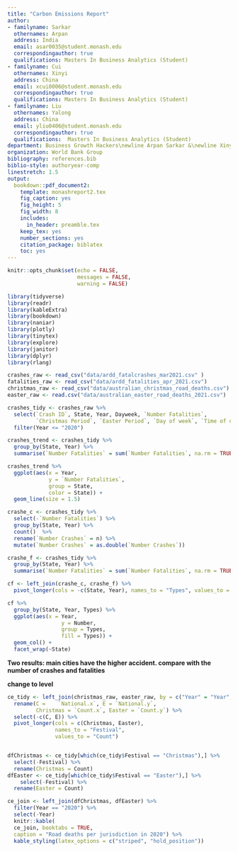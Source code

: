 ```yaml
---
title: "Carbon Emissions Report"
author:
- familyname: Sarkar
  othernames: Arpan
  address: India
  email: asar0035@student.monash.edu
  correspondingauthor: true
  qualifications: Masters In Business Analytics (Student) 
- familyname: Cui
  othernames: Xinyi
  address: China
  email: xcui0006@student.monash.edu
  correspondingauthor: true
  qualifications: Masters In Business Analytics (Student) 
- familyname: Liu
  othernames: Yalong
  address: China
  email: yliu0406@student.monash.edu
  correspondingauthor: true
  qualifications:  Masters In Business Analytics (Student)
department: Business Growth Hackers\newline Arpan Sarkar &\newline Xinyi Cui &\newline Yalong Liu
organization: World Bank Group
bibliography: references.bib
biblio-style: authoryear-comp
linestretch: 1.5
output:
  bookdown::pdf_document2:
    template: monashreport2.tex
    fig_caption: yes
    fig_height: 5
    fig_width: 8
    includes:
      in_header: preamble.tex
    keep_tex: yes
    number_sections: yes
    citation_package: biblatex
    toc: yes
---
```


```r
knitr::opts_chunk$set(echo = FALSE, 
                      messages = FALSE, 
                      warning = FALSE)
```

```r
library(tidyverse)
library(readr)
library(kableExtra)
library(bookdown)
library(naniar)
library(plotly)
library(tinytex)
library(explore)
library(janitor)
library(dplyr)
library(rlang)
```

\section*{Analysis Of Road Accident Fatalties Due To Drug Consumption}

```r
crashes_raw <- read_csv("data/ardd_fatalcrashes_mar2021.csv" )
fatalities_raw <- read_csv("data/ardd_fatalities_apr_2021.csv")
christmas_raw <- read_csv("data/australian_christmas_road_deaths.csv") 
easter_raw <- read.csv("data/australian_easter_road_deaths_2021.csv") 
```

```r
crashes_tidy <- crashes_raw %>%
  select(`Crash ID`, State, Year, Dayweek, `Number Fatalities`, 
         `Christmas Period`, `Easter Period`, `Day of week`, `Time of day`) %>%
  filter(Year <= "2020")

crashes_trend <- crashes_tidy %>%
  group_by(State, Year) %>%
  summarise(`Number Fatalities` = sum(`Number Fatalities`, na.rm = TRUE))

crashes_trend %>%
  ggplot(aes(x = Year, 
             y = `Number Fatalities`,
             group = State,
             color = State)) +
  geom_line(size = 1.5)
```





```r
crashe_c <- crashes_tidy %>% 
  select(-`Number Fatalities`) %>% 
  group_by(State, Year) %>% 
  count()  %>% 
  rename(`Number Crashes` = n) %>% 
  mutate(`Number Crashes` = as.double(`Number Crashes`))

crashe_f <- crashes_tidy %>%
  group_by(State, Year) %>%
  summarise(`Number Fatalities` = sum(`Number Fatalities`, na.rm = TRUE))

cf <- left_join(crashe_c, crashe_f) %>%
  pivot_longer(cols = -c(State, Year), names_to = "Types", values_to = "Number")

cf %>%
  group_by(State, Year, Types) %>%
  ggplot(aes(x = Year,
                 y = Number,
                 group = Types,
                 fill = Types)) +
  geom_col() +
  facet_wrap(~State)
```

**Two results: main cities have the higher accident. compare with the number of crashes and fatalities**

**change to level**

```r
ce_tidy <- left_join(christmas_raw, easter_raw, by = c("Year" = "Year", "Jurisdiction" = "Jurisdiction")) %>%
  rename(C = 	`National.x`, E = `National.y`,
         Christmas = `Count.x`, Easter = `Count.y`) %>%
  select(-c(C, E)) %>%
  pivot_longer(cols = c(Christmas, Easter),
               names_to = "Festival",
               values_to = "Count")


dfChristmas <- ce_tidy[which(ce_tidy$Festival == "Christmas"),] %>%
  select(-Festival) %>%
  rename(Christmas = Count)
dfEaster <- ce_tidy[which(ce_tidy$Festival == "Easter"),] %>%
    select(-Festival) %>%
  rename(Easter = Count)

ce_join <- left_join(dfChristmas, dfEaster) %>%
  filter(Year == "2020") %>%
  select(-Year)
  knitr::kable(
  ce_join, booktabs = TRUE,
  caption = "Road deaths per jurisdiction in 2020") %>%
  kable_styling(latex_options = c("striped", "hold_position"))
```










